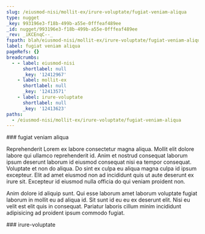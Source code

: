 ```yaml
---
slug: /eiusmod-nisi/mollit-ex/irure-voluptate/fugiat-veniam-aliqua
type: nugget
_key: 993196e3-f18b-499b-a55e-0fffeaf489ee
_id: nugget/993196e3-f18b-499b-a55e-0fffeaf489ee
_rev: _iKCEnqC--_
fspath: blah/eiusmod-nisi/mollit-ex/irure-voluptate/fugiat-veniam-aliqua.md
label: fugiat veniam aliqua
pageRefs: {}
breadcrumbs:
  - - label: eiusmod-nisi
      shortlabel: null
      _key: '12412967'
    - label: mollit-ex
      shortlabel: null
      _key: '12413571'
    - label: irure-voluptate
      shortlabel: null
      _key: '12413623'
paths:
  - /eiusmod-nisi/mollit-ex/irure-voluptate/fugiat-veniam-aliqua
---
```


<NuggetArea>
<Nugget slug="/eiusmod-nisi/mollit-ex/irure-voluptate/fugiat-veniam-aliqua" type="nugget" _key="993196e3-f18b-499b-a55e-0fffeaf489ee" _id="nugget/993196e3-f18b-499b-a55e-0fffeaf489ee" _rev="_iKCEnqC--_" fspath="blah/eiusmod-nisi/mollit-ex/irure-voluptate/fugiat-veniam-aliqua.md" label="fugiat veniam aliqua" paths="/eiusmod-nisi/mollit-ex/irure-voluptate/fugiat-veniam-aliqua">
<NuggetBody>
### fugiat veniam aliqua

Reprehenderit Lorem ex labore consectetur magna aliqua. Mollit elit dolore labore qui ullamco reprehenderit id. Anim et nostrud consequat laborum ipsum deserunt laborum id eiusmod consequat nisi ea tempor consequat. Voluptate et non do aliqua. Do sint ex culpa eu aliqua magna culpa id ipsum excepteur. Elit ad amet eiusmod non ad incididunt quis ut aute deserunt ex irure sit. Excepteur id eiusmod nulla officia do qui veniam proident non.

Anim dolore id aliquip sunt. Qui esse laborum amet laborum voluptate fugiat laborum in mollit eu ad aliqua id. Sit sunt id eu eu ex deserunt elit. Nisi eu velit est elit quis in consequat. Pariatur laboris cillum minim incididunt adipisicing ad proident ipsum commodo fugiat.

</NuggetBody>
<Breadcrumbs>
<Crumbs>
<Crumb _key="12412967" label="eiusmod-nisi" /><Crumb _key="12413571" label="mollit-ex" /><Crumb _key="12413623" label="irure-voluptate" />
</Crumbs>
</Breadcrumbs>
</Nugget>

<NuggetsInbound>
</NuggetsInbound>
<NuggetsOutbound>
</NuggetsOutbound>
</NuggetArea>
<PassagesInbound>
<Passage direction="inbound" type="passage" _key="12413623" _id="passage/12413623" _rev="_iKCEnq---_" label="irure-voluptate" passage="irure-voluptate" fspath="blah/eiusmod-nisi/mollit-ex/irure-voluptate" paths="/eiusmod-nisi/mollit-ex/irure-voluptate" slug="/eiusmod-nisi/mollit-ex/irure-voluptate">
<NuggetBody>
### irure-voluptate

</NuggetBody>
<Breadcrumbs>
<Crumbs>
<Crumb _key="12412967" label="eiusmod-nisi" /><Crumb _key="12413571" label="mollit-ex" />
</Crumbs>
</Breadcrumbs>
</Passage>

</PassagesInbound>
<PassagesOutbound>
</PassagesOutbound>